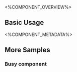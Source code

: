 

<%COMPONENT_OVERVIEW%>

## Basic Usage
<Basic />

<%COMPONENT_METADATA%>

## More Samples

### Busy component
<WithComponent />